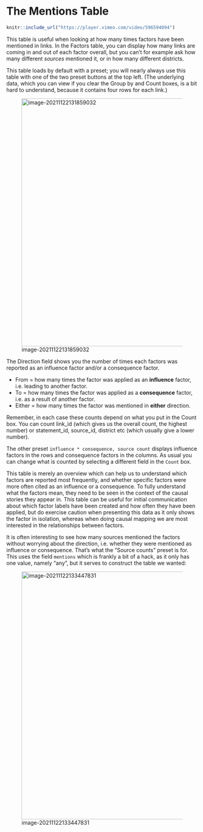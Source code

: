 # The Mentions Table{#xthe-mentions-table-old}

```r
knitr::include_url("https://player.vimeo.com/video/596594094")
```


This table is useful when looking at how many times factors have been mentioned in links. In the Factors table, you can display how many links are coming in and out of each factor overall, but you can't for example ask how many different *sources* mentioned it, or in how many different districts.

This table loads by default with a preset; you will nearly always use this table with one of the two preset buttons at the top left. (The underlying data, which you can view if you clear the Group by and Count boxes, is a bit hard to understand, because it contains four rows for each link.)  

![image-20211122131859032](_assets/image-20211122131859032.png){width=650}

The Direction field shows you the number of times each factors was reported as an influence factor and/or a consequence factor.

- From = how many times the factor was applied as an **influence** factor, i.e. leading to another factor.
- To = how many times the factor was applied as a **consequence** factor, i.e. as a result of another factor.
- Either = how many times the factor was mentioned in **either** direction.

Remember, in each case these counts depend on what you put in the Count box. You can count link_id (which gives us the overall count, the highest number) or statement_id, source_id, district etc (which usually give a lower number).

The other preset `influence * consequence, source count` displays influence factors in the rows and consequence factors in the columns. As usual you can change what is counted by selecting a different field in the `Count` box.

This table is merely an overview which can help us to understand which factors are reported most frequently, and whether specific factors were more often cited as an influence or a consequence. To fully understand what the factors mean, they need to be seen in the context of the causal stories they appear in. This table can be useful for initial communication about which factor labels have been created and how often they have been applied, but do exercise caution when presenting this data as it only shows the factor in isolation, whereas when doing causal mapping we are most interested in the relationships between factors.

It is often interesting to see how many sources mentioned the factors without worrying about the direction, i.e. whether they were mentioned as influence or consequence. That's what the "Source counts" preset is for. This uses the field `mentions` which is frankly a bit of a hack, as it only has one value, namely "any", but it serves to construct the table we wanted:

![image-20211122133447831](_assets/image-20211122133447831.png){width=650}
